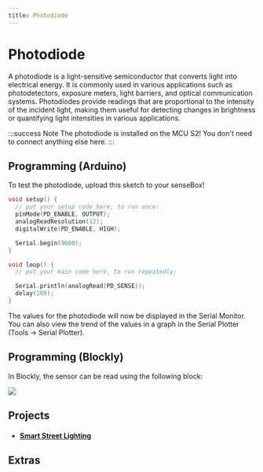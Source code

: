```yaml
---
title: Photodiode
---
```



# Photodiode
A photodiode is a light-sensitive semiconductor that converts light into electrical energy.
It is commonly used in various applications such as photodetectors, exposure meters, light barriers, and optical communication systems. 
Photodiodes provide readings that are proportional to the intensity of the incident light, making them useful for detecting changes in brightness or quantifying light intensities in various applications.

<ImageWithText
  size="xl"
  src={photodiode}
  title="Photodiode installed on the MCU"
/>

:::success Note
The photodiode is installed on the MCU S2! You don't need to connect anything else here.
:::

## Programming (Arduino)
To test the photodiode, upload this sketch to your senseBox!

```cpp
void setup() {
  // put your setup code here, to run once:
  pinMode(PD_ENABLE, OUTPUT);
  analogReadResolution(12);
  digitalWrite(PD_ENABLE, HIGH);

  Serial.begin(9600);
}

void loop() {
  // put your main code here, to run repeatedly:

  Serial.println(analogRead(PD_SENSE));
  delay(100);
}
```

The values for the photodiode will now be displayed in the Serial Monitor. You can also view the trend of the values in a graph in the Serial Plotter (Tools -> Serial Plotter).

## Programming (Blockly)

In Blockly, the sensor can be read using the following block:

![](/img/en/hardware-bilder/photodiode/photodiode_block.svg)

## Projects

- #### [Smart Street Lighting](https://sensebox.de/projects/de/2024-01-10-stra%C3%9Fenbeleuchtung_s2)

## Extras
